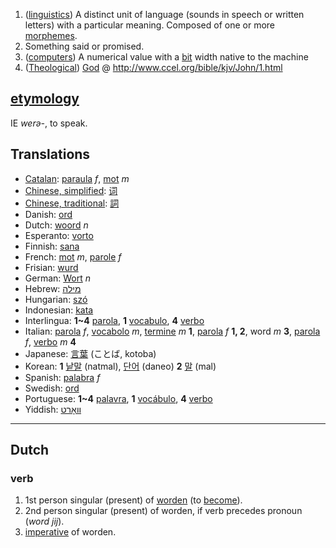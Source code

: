#([[w:linguistics|linguistics]]) A distinct unit of language (sounds in speech or written letters) with a particular meaning. Composed of one or more [[morpheme]]s.
#Something said or promised.
#([[computer]]s) A numerical value with a [[bit]] width native to the machine
#([[Theological]]) [[God]] @ http://www.ccel.org/bible/kjv/John/1.html

==[[etymology]]==

IE ''werə-'', to speak.

==Translations==
*[[Catalan]]: [[paraula]] ''f'', [[mot]] ''m''
*[[Simplified Chinese|Chinese, simplified]]: [[词]]
*[[Traditional Chinese|Chinese, traditional]]: [[詞]]
*Danish: [[ord]]
*Dutch: [[woord]] ''n''
*Esperanto: [[vorto]]
*Finnish: [[sana]]
*French: [[mot]] ''m'', [[parole]] ''f''
*Frisian: [[wurd]]
*German: [[Wort]] ''n''
*Hebrew: [[מילה]]
*Hungarian: [[szó]]
*Indonesian: [[kata]]
*Interlingua: '''1~4''' [[parola]], '''1''' [[vocabulo]], '''4''' [[verbo]]
*Italian: [[parola]] ''f'', [[vocabolo]] ''m'', [[termine]] ''m'' '''1''', [[parola]] ''f'' '''1, 2''', word ''m'' '''3''', [[parola]] ''f'', [[verbo]] ''m'' '''4'''
*Japanese: [[言葉]] (ことば, kotoba)
*Korean: '''1''' [[낱말]] (natmal), [[단어]] (daneo) '''2''' [[말]] (mal)
*Spanish: [[palabra]] ''f''
*Swedish: [[ord]]
*Portuguese: '''1~4''' [[palavra]], '''1''' [[vocábulo]], '''4''' [[verbo]]
*Yiddish: [[װאָרט]]

----
==Dutch==
===verb===
#1st person singular (present) of [[worden]] (to [[become]]).
#2nd person singular (present) of worden, if verb precedes pronoun (''word jij'').
#[[imperative]] of worden.